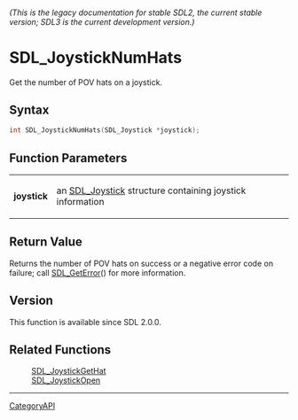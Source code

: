 ====== (This is the legacy documentation for stable SDL2, the current stable version; SDL3 is the current development version.) ======
= SDL_JoystickNumHats =

Get the number of POV hats on a joystick.

== Syntax ==

<syntaxhighlight lang='c'>
int SDL_JoystickNumHats(SDL_Joystick *joystick);
</syntaxhighlight>

== Function Parameters ==

{|
|'''joystick'''
|an [[SDL_Joystick]] structure containing joystick information
|}

== Return Value ==

Returns the number of POV hats on success or a negative error code on
failure; call [[SDL_GetError]]() for more information.

== Version ==

This function is available since SDL 2.0.0.

== Related Functions ==

:[[SDL_JoystickGetHat]]
:[[SDL_JoystickOpen]]

----
[[CategoryAPI]]


